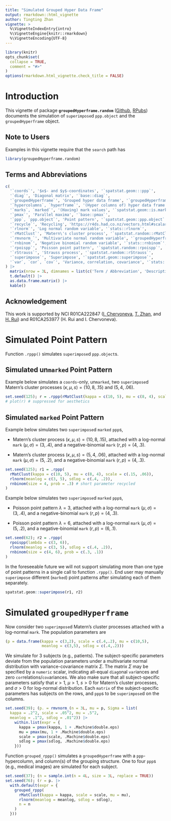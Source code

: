 ```yaml
---
title: "Simulated Grouped Hyper Data Frame"
output: rmarkdown::html_vignette
author: Tingting Zhan
vignette: >
  %\VignetteIndexEntry{intro}
  %\VignetteEngine{knitr::rmarkdown}
  %\VignetteEncoding{UTF-8}
---
```


```r
library(knitr)
opts_chunk$set(
  collapse = TRUE,
  comment = "#>"
)
options(rmarkdown.html_vignette.check_title = FALSE)
```

# Introduction

This vignette of package **`groupedHyperframe.random`** ([Github](https://github.com/tingtingzhan/groupedHyperframe.random), [RPubs](https://rpubs.com/tingtingzhan/groupedHyperframe_random)) documents the simulation of `superimpose`d `ppp.object` and the `groupedHyperframe` object.

## Note to Users

Examples in this vignette require that the `search` path has

```r
library(groupedHyperframe.random)
```

## Terms and Abbreviations

```r
c(
  '`coords`', '$x$- and $y$-coordinates', '`spatstat.geom:::ppp`',
  '`diag`', 'Diagonal matrix', '`base::diag`',
  '`groupedHyperframe`', 'Grouped hyper data frame', '`groupedHyperframe::as.groupedHyperframe`',
  '`hypercolumns`, `hyperframe`', '(Hyper columns of) hyper data frame', '`spatstat.geom::hyperframe`',
  '`marks`, `marked`', '(Having) mark values', '`spatstat.geom::is.marked`',
  '`pmax`', 'Parallel maxima', '`base::pmax`',
  '`ppp`, `ppp.object`', 'Point pattern', '`spatstat.geom::ppp.object`',
  '`recycle`', 'Recycling', 'https://r4ds.had.co.nz/vectors.html#scalars-and-recycling-rules',  
  '`rlnorm`', 'Log normal random variable', '`stats::rlnorm`', 
  '`rMatClust`', 'Matern\'s cluster process', '`spatstat.random::rMatClust`',
  '`rmvnorm_`', 'Multivariate normal random variable', '`groupedHyperframe.random::rmvnorm_`',
  '`rnbinom`', 'Negative binomial random variable', '`stats::rnbinom`',
  '`rpoispp`', 'Poisson point pattern', '`spatstat.random::rpoispp`',
  '`rStrauss`', 'Strauss process', '`spatstat.random::rStrauss`',
  '`superimpose`', 'Superimpose', '`spatstat.geom::superimpose`',
  '`var`, `cor`, `cov`', 'Variance, correlation, covariance', '`stats::var`, `stats::cor`, `stats::cov`'
) |>
  matrix(nrow = 3L, dimnames = list(c('Term / Abbreviation', 'Description', 'Reference'), NULL)) |>
  t.default() |>
  as.data.frame.matrix() |> 
  kable()
```

## Acknowledgement

This work is supported by NCI R01CA222847 ([I. Chervoneva](https://orcid.org/0000-0002-9104-4505), [T. Zhan](https://orcid.org/0000-0001-9971-4844), and [H. Rui](https://orcid.org/0000-0002-8778-261X)) and R01CA253977 (H. Rui and I. Chervoneva). 


# Simulated Point Pattern

Function `.rppp()` simulates `superimpose`d `ppp.object`s.  

## Simulated un`marked` Point Pattern

Example below simulates a `coords`-only, un`marked`, two `superimpose`d Matern's cluster processes $(\kappa, \mu, s) = (10,8,.15)$ and $(5,4,.06)$.
```r
set.seed(125); r = .rppp(rMatClust(kappa = c(10, 5), mu = c(8, 4), scale = c(.15, .06)))
# plot(r) # suppressed for aesthetics
```

## Simulated `marked` Point Pattern

Example below simulates two `superimpose`d `marked` `ppp`s,

* Matern's cluster process $(\kappa,\mu,s) = (10,8,.15)$, attached with a log-normal `mark` $(\mu,\sigma)=(3,.4)$, and a negative-binomial `mark` $(r,p)=(4,.3)$.

* Matern's cluster process $(\kappa,\mu,s) = (5,4,.06)$, attached with a log-normal `mark` $(\mu,\sigma)=(5,.2)$, and a negative-binomial `mark` $(r,p)=(4,.3)$. 

```r
set.seed(125); r1 = .rppp(
  rMatClust(kappa = c(10, 5), mu = c(8, 4), scale = c(.15, .06)), 
  rlnorm(meanlog = c(3, 5), sdlog = c(.4, .2)),
  rnbinom(size = 4, prob = .3) # short parameter recycled
)
```

Example below simulates two `superimpose`d `marked` `ppp`s,

* Poisson point pattern $\lambda=3$, attached with a log-normal `mark` $(\mu,\sigma)=(3,.4)$, and a negative-binomial `mark` $(r,p)=(4,.3)$.

* Poisson point pattern $\lambda=6$, attached with a log-normal `mark` $(\mu,\sigma)=(5,.2)$, and a negative-binomial `mark` $(r,p)=(6,.1)$.

```r
set.seed(62); r2 = .rppp(
  rpoispp(lambda = c(3, 6)),
  rlnorm(meanlog = c(3, 5), sdlog = c(.4, .2)),
  rnbinom(size = c(4, 6), prob = c(.3, .1))
)
```

In the foreseeable future we will not support simulating more than one type of point patterns in a single call to function `.rppp()`.  End user may manually `superimpose` different (`marked`) point patterns after simulating each of them separately.

```r
spatstat.geom::superimpose(r1, r2)
```


# Simulated `groupedHyperframe`

Now consider two `superimpose`d Matern's cluster processes attached with a log-normal `mark`. The population parameters are
```r
(p = data.frame(kappa = c(3,2), scale = c(.4,.2), mu = c(10,5), 
                meanlog = c(3,5), sdlog = c(.4,.2)))
```

We simulate for 3 subjects (e.g., patients). The subject-specific parameters deviate from the population parameters under a multivariate normal distribution with variance-covariance matrix $\Sigma$.  The matrix $\Sigma$ may be specified by a `numeric` scalar, indicating all-equal `diag`onal `var`iances and zero `cor`relations/`cov`ariances.  We also make sure that all subject-specific parameters satisfy that $\kappa>1$, $\mu>1$, $s>0$ for Matern's cluster processes, and $\sigma>0$ for log-normal distribution.  Each `matrix` of the subject-specific parameters has subjects on the rows, and `ppp`s to be `superimpose`d on the columns.
```r
set.seed(39); (p. = rmvnorm_(n = 3L, mu = p, Sigma = list(
  kappa = .2^2, scale = .05^2, mu = .5^2, 
  meanlog = .1^2, sdlog = .01^2)) |> 
    within.list(expr = {
      kappa = pmax(kappa, 1 + .Machine$double.eps)
      mu = pmax(mu, 1 + .Machine$double.eps)
      scale = pmax(scale, .Machine$double.eps)
      sdlog = pmax(sdlog, .Machine$double.eps)
    }))
```


Function `grouped_rppp()` simulates a `groupedHyperframe` with a `ppp`-hypercolumn, and column(s) of the grouping structure. One to four `ppp`s (e.g., medical images) are simulated for each subject.

```r
set.seed(37); (n = sample.int(n = 4L, size = 3L, replace = TRUE)) 
set.seed(76); (r = p. |> 
  with.default(expr = {
    grouped_rppp(
      rMatClust(kappa = kappa, scale = scale, mu = mu), 
      rlnorm(meanlog = meanlog, sdlog = sdlog),
      n = n
    )
  }))
```


